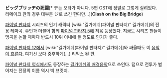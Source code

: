 {{{#!html
<iframe width="480" height="360" src="//www.youtube.com/embed/6CMTXyExkeI?rel=0" frameborder="0" allowfullscreen></iframe>
}}}
'''ビッグブリッヂの死闘'''[* ヂ는 오타가 아니다. 5편 OST에 정말로 그렇게 실려있다. 리메이크 판의 경우 대부분 ジ로 쓰긴 한다만...]('''Clash on the Big Bridge''')

[[파이널 판타지]] 시리즈의 인기 캐릭터 [wiki:"길가메쉬(파이널 판타지)" 길가메쉬]의 전용 테마곡. 주인과 더불어 함께 [[파이널 판타지 5]]에 처음 등장했다. 지금도 시리즈 팬들이 명곡을 논할 때마다 반드시 10위 이내에 들 정도로 인기가 좋다.

[[파이널 판타지 12]]에서 [wiki:"길가메쉬(파이널 판타지)" 길가메쉬]와 싸울때도 이 [http://www.youtube.com/watch?v=Cmqp5aFuFqA 음악이 흐른다.] 여기선 보다 중후하게(…) 리믹스 된 편.

[[파이널 판타지 영식]]에서도 등장하는 [http://www.youtube.com/watch?v=ddHor0H10To 길가메쉬의 배경음악]으로 쓰인다. 덤으로 전투가 벌어지는 전장의 이름 역시 빅 브릿지.
